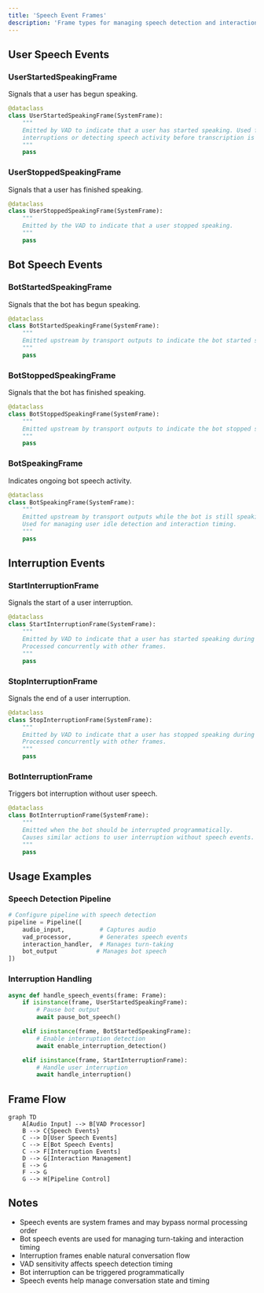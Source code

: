 ```yaml
---
title: 'Speech Event Frames'
description: 'Frame types for managing speech detection and interaction events in Pipecat'
---
```


## User Speech Events

### UserStartedSpeakingFrame

Signals that a user has begun speaking.

```python
@dataclass
class UserStartedSpeakingFrame(SystemFrame):
    """
    Emitted by VAD to indicate that a user has started speaking. Used for
    interruptions or detecting speech activity before transcription is available.
    """
    pass
```

### UserStoppedSpeakingFrame

Signals that a user has finished speaking.

```python
@dataclass
class UserStoppedSpeakingFrame(SystemFrame):
    """
    Emitted by the VAD to indicate that a user stopped speaking.
    """
    pass
```

## Bot Speech Events

### BotStartedSpeakingFrame

Signals that the bot has begun speaking.

```python
@dataclass
class BotStartedSpeakingFrame(SystemFrame):
    """
    Emitted upstream by transport outputs to indicate the bot started speaking.
    """
    pass
```

### BotStoppedSpeakingFrame

Signals that the bot has finished speaking.

```python
@dataclass
class BotStoppedSpeakingFrame(SystemFrame):
    """
    Emitted upstream by transport outputs to indicate the bot stopped speaking.
    """
    pass
```

### BotSpeakingFrame

Indicates ongoing bot speech activity.

```python
@dataclass
class BotSpeakingFrame(SystemFrame):
    """
    Emitted upstream by transport outputs while the bot is still speaking.
    Used for managing user idle detection and interaction timing.
    """
    pass
```

## Interruption Events

### StartInterruptionFrame

Signals the start of a user interruption.

```python
@dataclass
class StartInterruptionFrame(SystemFrame):
    """
    Emitted by VAD to indicate that a user has started speaking during bot speech.
    Processed concurrently with other frames.
    """
    pass
```

### StopInterruptionFrame

Signals the end of a user interruption.

```python
@dataclass
class StopInterruptionFrame(SystemFrame):
    """
    Emitted by VAD to indicate that a user has stopped speaking during an interruption.
    Processed concurrently with other frames.
    """
    pass
```

### BotInterruptionFrame

Triggers bot interruption without user speech.

```python
@dataclass
class BotInterruptionFrame(SystemFrame):
    """
    Emitted when the bot should be interrupted programmatically.
    Causes similar actions to user interruption without speech events.
    """
    pass
```

## Usage Examples

### Speech Detection Pipeline

```python
# Configure pipeline with speech detection
pipeline = Pipeline([
    audio_input,          # Captures audio
    vad_processor,        # Generates speech events
    interaction_handler,  # Manages turn-taking
    bot_output           # Manages bot speech
])
```

### Interruption Handling

```python
async def handle_speech_events(frame: Frame):
    if isinstance(frame, UserStartedSpeakingFrame):
        # Pause bot output
        await pause_bot_speech()

    elif isinstance(frame, BotStartedSpeakingFrame):
        # Enable interruption detection
        await enable_interruption_detection()

    elif isinstance(frame, StartInterruptionFrame):
        # Handle user interruption
        await handle_interruption()
```

## Frame Flow

```mermaid
graph TD
    A[Audio Input] --> B[VAD Processor]
    B --> C{Speech Events}
    C --> D[User Speech Events]
    C --> E[Bot Speech Events]
    C --> F[Interruption Events]
    D --> G[Interaction Management]
    E --> G
    F --> G
    G --> H[Pipeline Control]
```

## Notes

- Speech events are system frames and may bypass normal processing order
- Bot speech events are used for managing turn-taking and interaction timing
- Interruption frames enable natural conversation flow
- VAD sensitivity affects speech detection timing
- Bot interruption can be triggered programmatically
- Speech events help manage conversation state and timing
